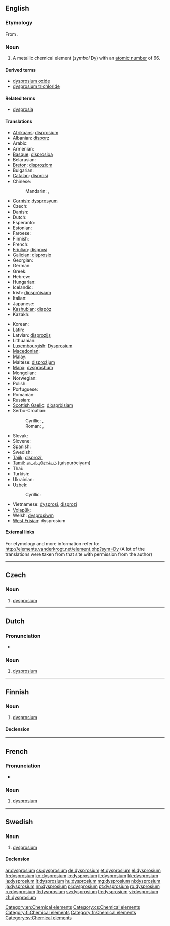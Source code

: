 {{also|Dysprosium}}
==English==
{{elements|Dy|terbium|Tb|holmium|Ho}}

===Etymology===
From {{etyl|grc}} {{term|δυσπρόσιτος|tr=dusprositos||hard to get|lang=grc}}.

===Noun===
{{en-noun|-}}
{{wikipedia}}

# A metallic chemical element (''symbol'' Dy) with an [[atomic number]] of 66.

====Derived terms====
* [[dysprosium oxide]]
* [[dysprosium trichloride]]

====Related terms====
* [[dysprosia]]

====Translations====
{{trans-top|chemical element}}
* [[Afrikaans]]: [[disprosium]]
* Albanian: [[disporz]]
* Arabic: {{t|ar|ديسبروسيوم|m|tr=disbrúsyum|sc=Arab}}
* Armenian: {{t-|hy|դիսպրոզիում|tr=disprozium}}
* [[Basque]]: [[disprosioa]]
* Belarusian: {{t|be|дыспрозiй|m|tr=dysprózij|sc=Cyrl}}
* [[Breton]]: [[disproziom]]
* Bulgarian: {{t|bg|диспросий|tr=disprósij|sc=Cyrl}}
* [[Catalan]]: [[disprosi]]
* Chinese:
*: Mandarin: {{t|zh|鏑|sc=Hani}}, {{t|zh|镝|tr=dí|sc=Hani}}
* [[Cornish]]: [[dysprosyum]]
* Czech: {{t+|cs|dysprosium|n}}
* Danish: {{t-|da|dysprosium}}
* Dutch: {{t+|nl|dysprosium|n}}
* Esperanto: {{t-|eo|disprozio|xs=Esperanto}}
* Estonian: {{t-|et|düsproosium}}
* Faroese: {{t-|fo|dysprosium|xs=Faroese}}
* Finnish: {{t+|fi|dysprosium}}
* French: {{t+|fr|dysprosium|m}}
* [[Friulian]]: [[disprosi]]
* [[Galician]]: [[disprosio]]
* Georgian: {{t|ka|დისპროზიუმი|tr=disproziumi|sc=Geor}}
* German: {{t+|de|Dysprosium|n}}
* Greek: {{t+|el|δυσπρόσιο|n|tr=dysprósio}}
* Hebrew: {{t|he|דיספרוסיום|m|tr=disprósyum|sc=Hebr}}
* Hungarian: {{t+|hu|diszprózium}}
* Icelandic: {{t+|is|dysprósín}}
* Irish: [[diospróisiam]]
* Italian: {{t+|it|disprosio|m}}
* Japanese: {{t+|ja|ジスプロシウム|tr=jisupuroshiumu}}
* [[Kashubian]]: [[dispóz]]
* Kazakh: {{t-|kk|диспрозий|tr=disproziy|sc=Cyrl|xs=Kazakh}}
{{trans-mid}}
* Korean: {{t|ko|디스프로슘|tr=diseupeurosyum|sc=Kore}}
* Latin: {{t+|la|dysprosium|n}}
* Latvian: [[disprozijs]]
* Lithuanian: {{t+|lt|disprozis|xs=Lithuanian}}
* [[Luxembourgish]]: [[Dysprosium]]
* [[Macedonian]]: {{t|mk|диспрозиум|m|tr=disprózium|sc=Cyrl}}
* Malay: {{t-|ms|disprosium|xs=Malay}}
* Maltese: [[disprożjum]]
* [[Manx]]: [[dysproshum]]
* Mongolian: {{t|mn|диспрози|tr=disprozi|sc=Cyrl}}
* Norwegian: {{t-|no|dysprosium}}
* Polish: {{t+|pl|dysproz|m}}
* Portuguese: {{t+|pt|disprósio|m}}
* Romanian: {{t+|ro|disprosiu|n}}
* Russian: {{t+|ru|диспрозий|m|tr=disprózij}}
* [[Scottish Gaelic]]: [[diospròisiam]]
* Serbo-Croatian:
*: Cyrillic: {{t|sh|диспрозиjум|m|sc=Cyrl}}, {{t|sh|диспрозиj|m|sc=Cyrl}}
*: Roman: {{t|sh|disprozijum|m}}, {{t|sh|disprozij}}
* Slovak: {{t-|sk|dysprosium|n}}
* Slovene: {{t+|sl|disprozij|m}}
* Spanish: {{t+|es|disprosio|m}}
* Swedish: {{t+|sv|dysprosium}}
* [[Tajik]]: [[disprozi']]
* [[Tamil]]: [[டைஸ்புரோக்யம்]] (ţaispurōciyam)
* Thai: {{t|th|ดิสโพรเซียม|tr=disphrōsiam|sc=Thai}}
* Turkish: {{t+|tr|disprosyum}}
* Ukrainian: {{t|uk|диспрозiй|m|tr=dysprózij|sc=Cyrl}}
* Uzbek: {{t|uz|disproziy}}
*: Cyrillic: {{t-|uz|диспрозий|sc=Cyrl|xs=Uzbek}}
* Vietnamese: [[đysprosi]], [[đisprozi]]
* [[Volapük]]: {{t|vo|disprosin}}
* Welsh: [[dysprosiwm]]
* [[West Frisian]]: dysprosium
{{trans-bottom}}

====External links====
For etymology and more information refer to:
http://elements.vanderkrogt.net/element.php?sym=Dy
(A lot of the translations were taken from that site with permission from the author)

[[Category:en:Chemical elements]]

----

==Czech==

===Noun===
{{cs-noun|g=n}}

# [[#English|dysprosium]] {{gloss|metallic chemical element with an atomic number of 66}}

[[Category:cs:Chemical elements]]
----

==Dutch==
{{wikipedia|lang=nl}}
{{elements|Dy|terbium|Tb|holmium|Ho|lang=nl}}

===Pronunciation===
* {{audio|Nl-dysprosium.ogg|Audio}}

===Noun===
{{nl-noun|n|-|-}}

# [[#English|dysprosium]]

----

==Finnish==
{{wikipedia|lang=fi}}

===Noun===
{{fi-noun}}

# [[#English|dysprosium]]

====Declension====
{{fi-decl-risti|dysprosium}}

[[Category:fi:Chemical elements]]
----

==French==
{{wikipedia|lang=fr}}

===Pronunciation===
* {{IPA|/dis.pʁɔ.zjɔm/|lang=fr}}

===Noun===
{{fr-noun-unc|m}}

# [[#English|dysprosium]]

[[Category:fr:Chemical elements]]
----

==Swedish==

===Noun===
{{sv-noun|g=n|-}}

# [[#English|dysprosium]]

====Declension====
{{sv-noun-unc-irreg-n|2=dysprosiumet}}

[[Category:sv:Chemical elements]]

[[ar:dysprosium]]
[[cs:dysprosium]]
[[de:dysprosium]]
[[et:dysprosium]]
[[el:dysprosium]]
[[fr:dysprosium]]
[[ko:dysprosium]]
[[io:dysprosium]]
[[it:dysprosium]]
[[kk:dysprosium]]
[[la:dysprosium]]
[[lt:dysprosium]]
[[hu:dysprosium]]
[[mg:dysprosium]]
[[nl:dysprosium]]
[[ja:dysprosium]]
[[nn:dysprosium]]
[[pl:dysprosium]]
[[pt:dysprosium]]
[[ro:dysprosium]]
[[ru:dysprosium]]
[[fi:dysprosium]]
[[sv:dysprosium]]
[[th:dysprosium]]
[[vi:dysprosium]]
[[zh:dysprosium]]